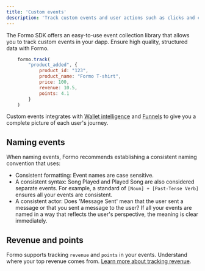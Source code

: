 ```yaml
---
title: 'Custom events'
description: 'Track custom events and user actions such as clicks and conversions with structured data collection.'
---
```



The Formo SDK offers an easy-to-use event collection library that allows you to track custom events in your dapp.
Ensure high quality, structured data with Formo. 

```js
    formo.track(
		"product_added", {
			product_id: "123",
			product_name: "Formo T-shirt",
			price: 100,
			revenue: 10.5,
			points: 4.1
		}
	)
```

Custom events integrates with [Wallet intelligence](/features/wallet-intelligence) and [Funnels](/features/product-analytics/funnels) to give you a complete picture of each user's journey.

## Naming events

When naming events, Formo recommends establishing a consistent naming convention that uses:

- Consistent formatting: Event names are case sensitive.
- A consistent syntax: Song Played and Played Song are also considered separate events. For example, a standard of `[Noun] + [Past-Tense Verb]` ensures all your events are consistent.
- A consistent actor: Does 'Message Sent' mean that the user sent a message or that you sent a message to the user? If all your events are named in a way that reflects the user's perspective, the meaning is clear immediately.

## Revenue and points

Formo supports tracking `revenue` and `points` in your events. Understand where your top revenue comes from. [Learn more about tracking revenue](/data/events/track#properties).
